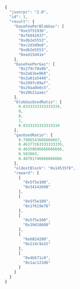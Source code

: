 
<Tabs>
  <TabItem value="JSON">

```js
{
  "jsonrpc": "2.0",
  "id": 1,
  "result": {
    "baseFeePerBlobGas": [
      "0xe3f5193b",
      "0xf6942037",
      "0xdb2e5553",
      "0xc2d3d9e8",
      "0xdb2e5553",
      "0xed15d41e"
    ],
    "baseFeePerGas": [
      "0x279c70a9b",
      "0x2a63ee068",
      "0x2a01a5449",
      "0x299fc09af",
      "0x29aa0b0c5",
      "0x28b21aaec"
    ],
    "blobGasUsedRatio": [
      0.8333333333333334,
      0,
      0,
      1,
      0.8333333333333334
    ],
    "gasUsedRatio": [
      0.7806543666666667,
      0.46377263333333335,
      0.46358696666666666,
      0.503863,
      0.40701746666666666
    ],
    "oldestBlock": "0x14535f8",
    "reward": [
      [
        "0x5f5e100",
        "0x34142698"
      ],
      [
        "0x5f5e100",
        "0x1f619e76"
      ],
      [
        "0x5f5e100",
        "0x39d10680"
      ],
      [
        "0x6824280",
        "0x214c9a15"
      ],
      [
        "0x4b571c0",
        "0x1ac123d6"
      ]
    ]
  }
}
```

  </TabItem>
</Tabs>
